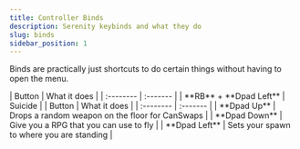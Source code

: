 ```yaml
---
title: Controller Binds
description: Serenity keybinds and what they do
slug: binds
sidebar_position: 1
---
```


Binds are practically just shortcuts to do certain things without having to open the menu.


<Tabs queryString="stance">
  <TabItem value="normal" label="Standing">
    | Button    | What it does |
    | :-------- | :------- |
    | **RB** + **Dpad Left** | Suicide |
  </TabItem>
  <TabItem value="crouched" label="Crouched">
    | Button    | What it does |
    | :-------- | :------- |
    | **Dpad Up** | Drops a random weapon on the floor for CanSwaps |
    | **Dpad Down** | Give you a RPG that you can use to fly |
    | **Dpad Left** | Sets your spawn to where you are standing |
  </TabItem>
</Tabs>
